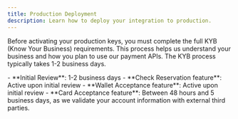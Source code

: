 ```yaml
---
title: Production Deployment
description: Learn how to deploy your integration to production.
---
```


Before activating your production keys, you must complete the full KYB (Know Your Business) requirements. This process helps us understand your business and how you plan to use our payment APIs. The KYB process typically takes 1-2 business days.

<AccordionGroup>
<Accordion title="KYB Process Timelines">
  - **Initial Review**: 1-2 business days
  - **Check Reservation feature**: Active upon initial review
  - **Wallet Acceptance feature**: Active upon initial review
  - **Card Acceptance feature**: Between 48 hours and 5 business days, as we validate your account information with external third parties.
</Accordion>
</AccordionGroup>


